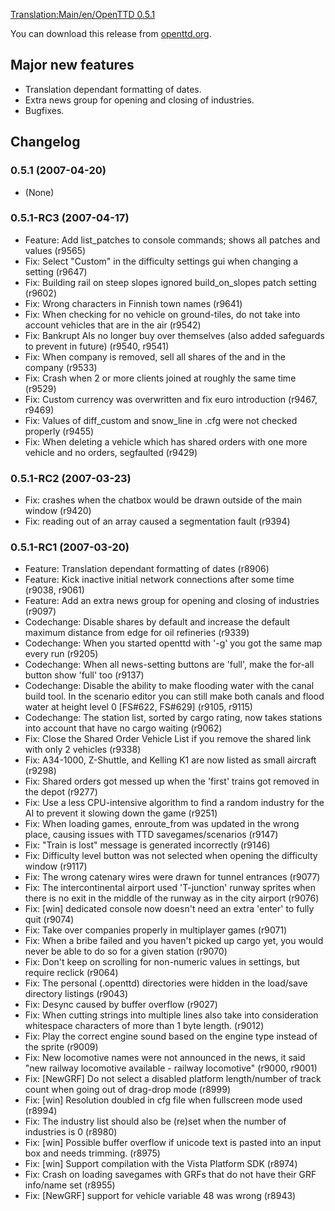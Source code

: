 [[Translation:Main/en/OpenTTD 0.5.1]]{{en/-}}
{{en/OTTDVersions}}
{{release|prev=OpenTTD 0.5.0|next=OpenTTD 0.5.2|date=2007-04-20}}

You can download this release from [http://www.openttd.org/en/download-stable/0.5.1 openttd.org].

==Major new features==
* Translation dependant formatting of dates.
* Extra news group for opening and closing of industries.
* Bugfixes.

==Changelog==

===0.5.1 (2007-04-20)===
* (None)

===0.5.1-RC3 (2007-04-17)===
* Feature: Add list_patches to console commands; shows all patches and values (r9565)
* Fix: Select "Custom" in the difficulty settings gui when changing a setting {{en/Flyspray|733}} (r9647)
* Fix: Building rail on steep slopes ignored build_on_slopes patch setting (r9602)
* Fix: Wrong characters in Finnish town names (r9641)
* Fix: When checking for no vehicle on ground-tiles, do not take into account vehicles that are in the air (r9542)
* Fix: Bankrupt AIs no longer buy over themselves (also added safeguards to prevent in future) (r9540, r9541)
* Fix: When company is removed, sell all shares of the and in the company (r9533)
* Fix: Crash when 2 or more clients joined at roughly the same time (r9529)
* Fix: Custom currency was overwritten and fix euro introduction (r9467, r9469)
* Fix: Values of diff_custom and snow_line in .cfg were not checked properly (r9455)
* Fix: When deleting a vehicle which has shared orders with one more vehicle and no orders, segfaulted (r9429)

===0.5.1-RC2 (2007-03-23)===
* Fix: crashes when the chatbox would be drawn outside of the main window {{en/Flyspray|701}} (r9420)
* Fix: reading out of an array caused a segmentation fault {{en/Flyspray|694}} (r9394)

===0.5.1-RC1 (2007-03-20)===
* Feature: Translation dependant formatting of dates (r8906)
* Feature: Kick inactive initial network connections after some time {{en/Flyspray|115}} (r9038, r9061)
* Feature: Add an extra news group for opening and closing of industries (r9097)
* Codechange: Disable shares by default and increase the default maximum distance from edge for oil refineries (r9339)
* Codechange: When you started openttd with '-g' you got the same map every run (r9205)
* Codechange: When all news-setting buttons are 'full', make the for-all button show 'full' too (r9137)
* Codechange: Disable the ability to make flooding water with the canal build tool. In the scenario editor you can still make both canals and flood water at height level 0 [FS#622, FS#629] (r9105, r9115)
* Codechange: The station list, sorted by cargo rating, now takes stations into account that have no cargo waiting {{en/Flyspray|595}} (r9062)
* Fix: Close the Shared Order Vehicle List if you remove the shared link with only 2 vehicles (r9338)
* Fix: A34-1000, Z-Shuttle, and Kelling K1 are now listed as small aircraft (r9298)
* Fix: Shared orders got messed up when the 'first' trains got removed in the depot {{en/Flyspray|685}} (r9277)
* Fix: Use a less CPU-intensive algorithm to find a random industry for the AI to prevent it slowing down the game {{en/Flyspray|644}} (r9251)
* Fix: When loading games, enroute_from was updated in the wrong place, causing issues with TTD savegames/scenarios (r9147)
* Fix: "Train is lost" message is generated incorrectly {{en/Flyspray|676}} (r9146)
* Fix: Difficulty level button was not selected when opening the difficulty window (r9117)
* Fix: The wrong catenary wires were drawn for tunnel entrances {{en/Flyspray|612}} (r9077)
* Fix: The intercontinental airport used 'T-junction' runway sprites when there is no exit in the middle of the runway as in the city airport {{en/Flyspray|529}} (r9076)
* Fix: [win] dedicated console now doesn't need an extra 'enter' to fully quit {{en/Flyspray|459}} (r9074)
* Fix: Take over companies properly in multiplayer games {{en/Flyspray|459}} (r9071)
* Fix: When a bribe failed and you haven't picked up cargo yet, you would never be able to do so for a given station {{en/Flyspray|404}} (r9070)
* Fix: Don't keep on scrolling for non-numeric values in settings, but require reclick {{en/Flyspray|663}} (r9064)
* Fix: The personal (.openttd) directories were hidden in the load/save directory listings {{en/Flyspray|652}} (r9043)
* Fix: Desync caused by buffer overflow {{en/Flyspray|664}} (r9027)
* Fix: When cutting strings into multiple lines also take into consideration whitespace characters of more than 1 byte length. (r9012)
* Fix: Play the correct engine sound based on the engine type instead of the sprite (r9009)
* Fix: New locomotive names were not announced in the news, it said "new railway locomotive available - railway locomotive" {{en/Flyspray|581}} (r9000, r9001)
* Fix: [NewGRF] Do not select a disabled platform length/number of track count when going out of drag-drop mode {{en/Flyspray|450}} (r8999)
* Fix: [win] Resolution doubled in cfg file when fullscreen mode used {{en/Flyspray|642}} (r8994)
* Fix: The industry list should also be (re)set when the number of industries is 0 {{en/Flyspray|656}} (r8980)
* Fix: [win] Possible buffer overflow if unicode text is pasted into an input box and needs trimming. (r8975)
* Fix: [win] Support compilation with the Vista Platform SDK (r8974)
* Fix: Crash on loading savegames with GRFs that do not have their GRF info/name set (r8955)
* Fix: [NewGRF] support for vehicle variable 48 was wrong (r8943)